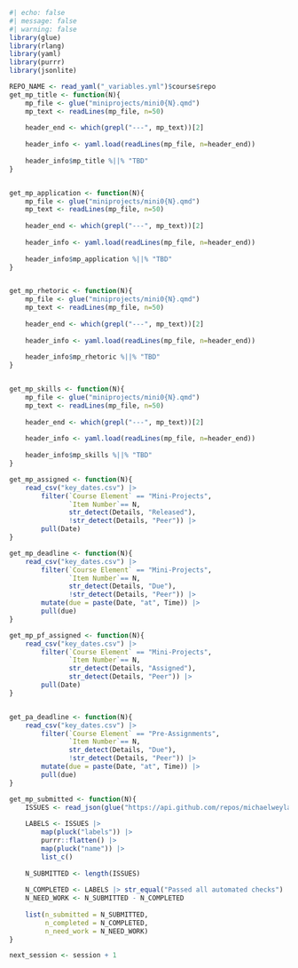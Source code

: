 ```r
#| echo: false
#| message: false
#| warning: false
library(glue)
library(rlang)
library(yaml)
library(purrr)
library(jsonlite)

REPO_NAME <- read_yaml("_variables.yml")$course$repo
get_mp_title <- function(N){
    mp_file <- glue("miniprojects/mini0{N}.qmd")
    mp_text <- readLines(mp_file, n=50)
    
    header_end <- which(grepl("---", mp_text))[2]
    
    header_info <- yaml.load(readLines(mp_file, n=header_end))
    
    header_info$mp_title %||% "TBD"
}


get_mp_application <- function(N){
    mp_file <- glue("miniprojects/mini0{N}.qmd")
    mp_text <- readLines(mp_file, n=50)
    
    header_end <- which(grepl("---", mp_text))[2]
    
    header_info <- yaml.load(readLines(mp_file, n=header_end))
    
    header_info$mp_application %||% "TBD"
}


get_mp_rhetoric <- function(N){
    mp_file <- glue("miniprojects/mini0{N}.qmd")
    mp_text <- readLines(mp_file, n=50)
    
    header_end <- which(grepl("---", mp_text))[2]
    
    header_info <- yaml.load(readLines(mp_file, n=header_end))
    
    header_info$mp_rhetoric %||% "TBD"
}


get_mp_skills <- function(N){
    mp_file <- glue("miniprojects/mini0{N}.qmd")
    mp_text <- readLines(mp_file, n=50)
    
    header_end <- which(grepl("---", mp_text))[2]
    
    header_info <- yaml.load(readLines(mp_file, n=header_end))
    
    header_info$mp_skills %||% "TBD"
}

get_mp_assigned <- function(N){
    read_csv("key_dates.csv") |> 
        filter(`Course Element` == "Mini-Projects", 
               `Item Number`== N, 
               str_detect(Details, "Released"), 
               !str_detect(Details, "Peer")) |>
        pull(Date)
}

get_mp_deadline <- function(N){
    read_csv("key_dates.csv") |> 
        filter(`Course Element` == "Mini-Projects", 
               `Item Number`== N, 
               str_detect(Details, "Due"), 
               !str_detect(Details, "Peer")) |>
        mutate(due = paste(Date, "at", Time)) |>
        pull(due)
}

get_mp_pf_assigned <- function(N){
    read_csv("key_dates.csv") |> 
        filter(`Course Element` == "Mini-Projects", 
               `Item Number`== N, 
               str_detect(Details, "Assigned"), 
               str_detect(Details, "Peer")) |>
        pull(Date)
}


get_pa_deadline <- function(N){
    read_csv("key_dates.csv") |> 
        filter(`Course Element` == "Pre-Assignments", 
               `Item Number`== N, 
               str_detect(Details, "Due"), 
               !str_detect(Details, "Peer")) |>
        mutate(due = paste(Date, "at", Time)) |>
        pull(due)
}

get_mp_submitted <- function(N){
    ISSUES <- read_json(glue("https://api.github.com/repos/michaelweylandt/{REPO_NAME}/issues?labels=MiniProject%20%230{N}&per_page=100&state=open"))
    
    LABELS <- ISSUES |> 
        map(pluck("labels")) |> 
        purrr::flatten() |> 
        map(pluck("name")) |> 
        list_c()
    
    N_SUBMITTED <- length(ISSUES)
    
    N_COMPLETED <- LABELS |> str_equal("Passed all automated checks") |> sum()
    N_NEED_WORK <- N_SUBMITTED - N_COMPLETED
    
    list(n_submitted = N_SUBMITTED, 
         n_completed = N_COMPLETED,
         n_need_work = N_NEED_WORK)
}

next_session <- session + 1
```
